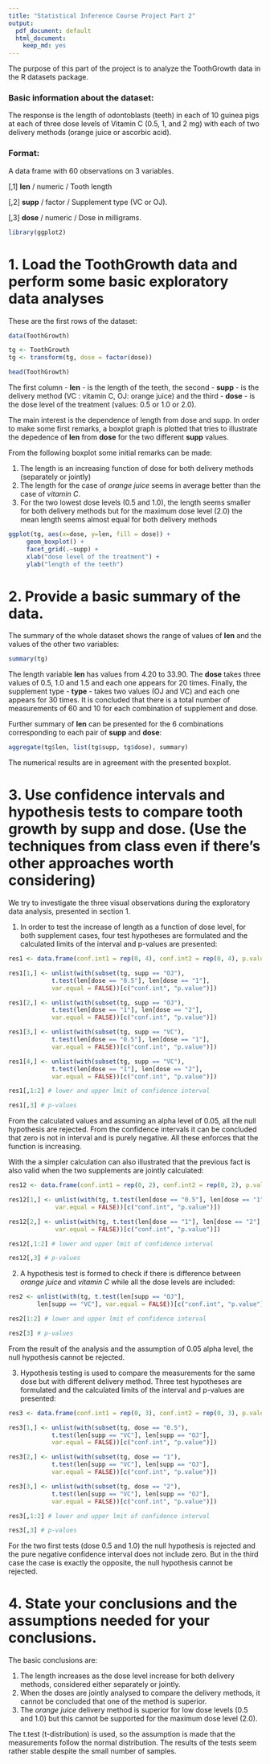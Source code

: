 ```yaml
---
title: "Statistical Inference Course Project Part 2"
output:
  pdf_document: default
  html_document:
    keep_md: yes
---
```


The purpose of this part of the project is to analyze the ToothGrowth data in the R datasets package.

### Basic information about the dataset:

The response is the length of odontoblasts (teeth) in each of 10 guinea pigs at each of three dose levels of Vitamin C (0.5, 1, and 2 mg) with each of two delivery methods (orange juice or ascorbic acid).

### Format:

A data frame with 60 observations on 3 variables.

[,1]  **len** / numeric / Tooth length

[,2]	 **supp** / factor / Supplement type (VC or OJ).

[,3]	 **dose** / numeric / Dose in milligrams.

```r

library(ggplot2)

```

# 1. Load the ToothGrowth data and perform some basic exploratory data analyses 

These are the first rows of the dataset:

```r

data(ToothGrowth)

tg <- ToothGrowth
tg <- transform(tg, dose = factor(dose))

head(ToothGrowth)

```

The first column - **len** - is the length of the teeth, the second - **supp** - is the delivery method (VC : vitamin C, OJ: orange juice) and the third - **dose** - is the dose level of the treatment (values: 0.5 or  1.0 or 2.0).  

The main interest is the dependence of length from dose and supp. In order to make some first remarks, a boxplot graph is plotted that tries to illustrate the depedence of **len** from **dose** for the two different **supp** values.

From the following boxplot some initial remarks can be made:

1. The length is an increasing function of dose for both delivery methods (separately or jointly)
2. The length for the case of *orange juice* seems in average better than the case of *vitamin C*.
3. For the two lowest dose levels (0.5 and 1.0), the length seems smaller for both delivery methods but for the maximum dose level (2.0) the mean length seems almost equal for both delivery methods

```r

ggplot(tg, aes(x=dose, y=len, fill = dose)) +
     geom_boxplot() +
     facet_grid(.~supp) +
     xlab("dose level of the treatment") +
     ylab("length of the teeth")

```

# 2. Provide a basic summary of the data.

The summary of the whole dataset shows the range of values of **len** and the values of the other two variables:

```r

summary(tg)

```

The length variable **len** has values from 4.20 to 33.90. The **dose** takes three values of 0.5, 1.0 and 1.5 and each one appears for 20 times. Finally, the supplement type - **type** - takes two values (OJ and VC) and each one appears for 30 times. It is concluded that there is a total number of measurements of 60 and 10 for each combination of supplement and dose.

Further summary of **len** can be presented for the 6 combinations corresponding to each pair of **supp** and **dose**:
```r

aggregate(tg$len, list(tg$supp, tg$dose), summary)

```

The numerical results are in agreement with the presented boxplot. 

# 3. Use confidence intervals and hypothesis tests to compare tooth growth by supp and dose. (Use the techniques from class even if there's other approaches worth considering)

We try to investigate the three visual observations during the exploratory data analysis, presented in section 1.

1. In order to test the increase of length as a function of dose level, for both supplement cases, four test hypotheses are formulated and the calculated limits of the interval and p-values are presented:

```r

res1 <- data.frame(conf.int1 = rep(0, 4), conf.int2 = rep(0, 4), p.value = rep(0,4))

res1[1,] <- unlist(with(subset(tg, supp == "OJ"),
            t.test(len[dose == "0.5"], len[dose == "1"],
            var.equal = FALSE))[c("conf.int", "p.value")])

res1[2,] <- unlist(with(subset(tg, supp == "OJ"),
            t.test(len[dose == "1"], len[dose == "2"],
            var.equal = FALSE))[c("conf.int", "p.value")])

res1[3,] <- unlist(with(subset(tg, supp == "VC"),
            t.test(len[dose == "0.5"], len[dose == "1"],
            var.equal = FALSE))[c("conf.int", "p.value")])

res1[4,] <- unlist(with(subset(tg, supp == "VC"),
            t.test(len[dose == "1"], len[dose == "2"],
            var.equal = FALSE))[c("conf.int", "p.value")])

res1[,1:2] # lower and upper lmit of confidence interval

res1[,3] # p-values

```

From the calculated values and assuming an alpha level of 0.05, all the null hypothesis are rejected. From the confidence intervals it can be concluded that zero is not in interval and is purely negative. All these enforces that the function is increasing.

With the a simpler calculation can also illustrated that the previous fact is also valid when the two supplements are jointly calculated:

```r

res12 <- data.frame(conf.int1 = rep(0, 2), conf.int2 = rep(0, 2), p.value = rep(0,2))

res12[1,] <- unlist(with(tg, t.test(len[dose == "0.5"], len[dose == "1"],
             var.equal = FALSE))[c("conf.int", "p.value")])

res12[2,] <- unlist(with(tg, t.test(len[dose == "1"], len[dose == "2"],
             var.equal = FALSE))[c("conf.int", "p.value")])

res12[,1:2] # lower and upper lmit of confidence interval

res12[,3] # p-values

```

2. A hypothesis test is formed to check if there is difference between *orange juice* and *vitamin C* while all the dose levels are included:

```r

res2 <- unlist(with(tg, t.test(len[supp == "OJ"],
        len[supp == "VC"], var.equal = FALSE))[c("conf.int", "p.value")])

res2[1:2] # lower and upper lmit of confidence interval

res2[3] # p-values

```

From the result of the analysis and the assumption of 0.05 alpha level, the null hypothesis cannot be rejected.

3. Hypothesis testing is used to compare the measurements for the same dose but with different delivery method. Three test hypotheses are formulated and the calculated limits of the interval and p-values are presented:

```r

res3 <- data.frame(conf.int1 = rep(0, 3), conf.int2 = rep(0, 3), p.value = rep(0,3))

res3[1,] <- unlist(with(subset(tg, dose == "0.5"),
            t.test(len[supp == "VC"], len[supp == "OJ"],
            var.equal = FALSE))[c("conf.int", "p.value")])

res3[2,] <- unlist(with(subset(tg, dose == "1"),
            t.test(len[supp == "VC"], len[supp == "OJ"],
            var.equal = FALSE))[c("conf.int", "p.value")])

res3[3,] <- unlist(with(subset(tg, dose == "2"),
            t.test(len[supp == "VC"], len[supp == "OJ"],
            var.equal = FALSE))[c("conf.int", "p.value")])

res3[,1:2] # lower and upper lmit of confidence interval

res3[,3] # p-values

```

For the two first tests (dose 0.5 and 1.0) the null hypothesis is rejected and the pure negative confidence interval does not include zero. But in the third case the case is exactly the opposite, the null hypothesis cannot be rejected. 

# 4. State your conclusions and the assumptions needed for your conclusions. 

The basic conclusions are:

1. The length increases as the dose level increase for both delivery methods, considered either separately or jointly.
2. When the doses are jointly analysed to compare the delivery methods, it cannot be concluded that one of the method is superior.
3. The *orange juice* delivery method is superior for low dose levels (0.5 and 1.0) but this cannot be supported for the maximum dose level (2.0).

The t.test (t-distribution) is used, so the assumption is made that the measurements follow the normal distribution. The results of the tests seem rather stable despite the small number of samples.